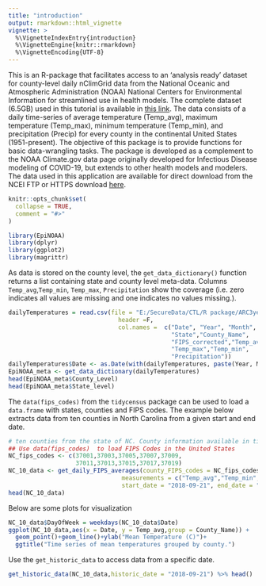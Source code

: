 ```yaml
---
title: "introduction"
output: rmarkdown::html_vignette
vignette: >
  %\VignetteIndexEntry{introduction}
  %\VignetteEngine{knitr::rmarkdown}
  %\VignetteEncoding{UTF-8}
---
```



This is an R-package that facilitates access to an 'analysis ready' dataset for county-level daily nClimGrid data from the National Oceanic and Atmospheric Administration (NOAA) National Centers for Environmental Information for streamlined use in health models.  The complete dataset (6.5GB) used in this tutorial is available in [this link](https://noaa-nclimgrid-daily-pds.s3.amazonaws.com/EpiNOAA/EpiNOAA_county.csv). The data consists of a daily time-series of average temperature (Temp_avg), maximum temperature (Temp_max), minimum temperature (Temp_min), and precipitation (Precip) for every county in the continental United States (1951-present). The objective of this package is to provide functions for basic data-wrangling tasks. The package is developed as a complement to the NOAA Climate.gov data page originally developed for Infectious Disease modeling of COVID-19, but extends to other health models and modelers. The data used in this application are available for direct download from the NCEI FTP or HTTPS download [here](https://www.ncei.noaa.gov/metadata/geoportal/rest/metadata/item/gov.noaa.ncdc:C00332/html).  

```r
knitr::opts_chunk$set(
  collapse = TRUE,
  comment = "#>"
)
```

```r
library(EpiNOAA)
library(dplyr)
library(ggplot2)
library(magrittr)
```



As data is stored on the county level, the `get_data_dictionary()` function returns a list containing state and county level meta-data.  Columns `Temp_avg`,`Temp_min`, `Temp_max`, `Precipitation` show the coverage (i.e. zero indicates all values are missing and one indicates no values missing.).

```r
dailyTemperatures = read.csv(file = "E:/SecureData/CTL/R package/ARC3years.csv",
                               header =F,
                               col.names =  c("Date", "Year", "Month", "Day",
                                              "State","County_Name",
                                              "FIPS_corrected","Temp_avg",
                                              "Temp_max","Temp_min",
                                              "Precipitation"))
dailyTemperatures$Date <- as.Date(with(dailyTemperatures, paste(Year, Month, Day,sep="-")), "%Y-%m-%d")
EpiNOAA_meta <- get_data_dictionary(dailyTemperatures)
head(EpiNOAA_meta$County_Level)
head(EpiNOAA_meta$State_level)
```


The `data(fips_codes)` from the `tidycensus` package can be used to load a `data.frame` with states, counties and FIPS codes. The example below extracts data from ten counties in North Carolina from a given start and end date.

```r

# ten counties from the state of NC. County information available in tidycensus
## Use data(fips_codes)  to load FIPS Codes in the United States
NC_fips_codes <- c(37001,37003,37005,37007,37009,
                   37011,37013,37015,37017,37019) 
NC_10_data <- get_daily_FIPS_averages(county_FIPS_codes = NC_fips_codes,dailyTemperatures = dailyTemperatures,
                                measurements = c("Temp_avg","Temp_min", "Temp_max", "Precipitation"),
                                start_date = "2018-09-21", end_date = "2018-10-21")
head(NC_10_data)
```

Below are some plots for visualization

```r
NC_10_data$DayOfWeek = weekdays(NC_10_data$Date)
ggplot(NC_10_data,aes(x = Date, y = Temp_avg,group = County_Name)) +
  geom_point()+geom_line()+ylab("Mean Temperature (C)")+ 
  ggtitle("Time series of mean temperatures grouped by county.")
```


Use the `get_historic_data` to access data from a specific date.  
```r

get_historic_data(NC_10_data,historic_date = "2018-09-21") %>% head()
```















